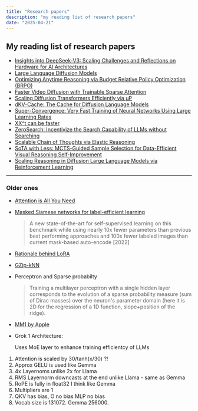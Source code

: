 ```yaml
---
title: "Research papers"
description: "my reading list of research papers"
date: "2025-04-21"
---
```


## My reading list of research papers

- [Insights into DeepSeek-V3: Scaling Challenges and Reflections on Hardware for AI Architectures](https://www.arxiv.org/abs/2505.09343)
- [Large Language Diffusion Models](https://arxiv.org/abs/2502.09992)
- [Optimizing Anytime Reasoning via Budget Relative Policy Optimization (BRPO)](https://arxiv.org/abs/2505.13438)
- [Faster Video Diffusion with Trainable Sparse Attention](https://arxiv.org/abs/2505.13389)
- [Scaling Diffusion Transformers Efficiently via μP](https://arxiv.org/abs/2505.15270)
- [dKV-Cache: The Cache for Diffusion Language Models](https://arxiv.org/abs/2505.15781)
- [Super-Convergence: Very Fast Training of Neural Networks Using Large Learning Rates](https://arxiv.org/abs/1708.07120)
- [XX^t can be faster](https://arxiv.org/abs/2505.09814)
- [ZeroSearch: Incentivize the Search Capability of LLMs without Searching](https://arxiv.org/abs/2505.04588)
- [Scalable Chain of Thoughts via Elastic Reasoning](https://arxiv.org/abs/2505.05315)
- [SoTA with Less: MCTS-Guided Sample Selection for Data-Efficient Visual Reasoning Self-Improvement](https://arxiv.org/abs/2504.07934)
- [Scaling Reasoning in Diffusion Large Language Models via Reinforcement Learning](https://arxiv.org/abs/2504.12216)

---

### Older ones

- [Attention is All You Need](https://arxiv.org/abs/1706.03762)
- [Masked Siamese networks for label-efficient learning](https://arxiv.org/abs/2204.07141)
     > A new state-of-the-art for self-supervised learning on this benchmark while using nearly 10x fewer parameters than previous best performing approaches and 100x fewer labeled images than current mask-based auto-encode [2022]
- [Rationale behind LoRA](https://arxiv.org/abs/2012.13255)
- [GZip-kNN](https://blog.codingconfessions.com/p/decoding-the-acl-paper-gzip-and-knn)
- Perceptron and Sparse probabilty
     > Training a multilayer perceptron with a single hidden layer corresponds to the evolution of a sparse probability measure (sum of Dirac masses) over the neuron's parameter domain (here it is 2D for the regression of a 1D function, slope+position of the ridge).
- [MM1 by Apple](https://arxiv.org/abs/2403.09611)
- Grok 1 Architecture:

     Uses MoE layer to enhance training efficientcy of LLMs
1. Attention is scaled by 30/tanh(x/30) ?!
2. Approx GELU is used like Gemma
3. 4x Layernoms unlike 2x for Llama
4. RMS Layernorm downcasts at the end unlike Llama - same as Gemma
5. RoPE is fully in float32 I think like Gemma
6. Multipliers are 1
7. QKV has bias, O no bias MLP no bias
8. Vocab size is 131072. Gemma 256000.
